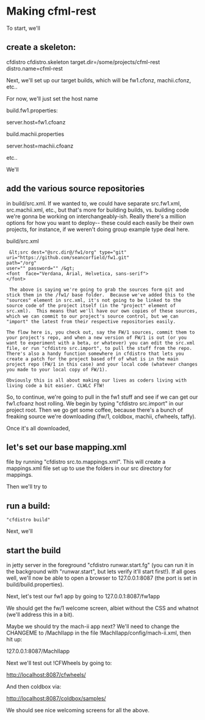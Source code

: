 
= Making cfml-rest =
 
To start, we'll
  
== create a skeleton: ==
 
cfdistro cfdistro.skeleton target.dir=/some/projects/cfml-rest distro.name=cfml-rest
 
Next, we'll set up our target builds, which will be fw1.cfonz, machii.cfonz, etc.. 
 
For now, we'll just set the host name
 
build.fw1.properties:

server.host=fw1.cfoanz
 
build.machii.properties

server.host=machii.cfoanz 
 
etc..
 
We'll
 
== add the various source repositories ==
 
in build/src.xml.  If we wanted to, we could have separate src.fw1.xml, src.machii.xml, etc., but that's more for building builds, vs. building code we're gonna be working on interchangeably-ish.  Really there's a million options for how you want to deploy-- these could each easily be their own projects, for instance, if we weren't doing group example type deal here.
 
build/src.xml   
<pre> &lt;src dest="@src.dir@/fw1/org" type="git" 
uri="https://github.com/seancorfield/fw1.git"
path="/org" 
user="" password="" /&gt;
<font  face="Verdana, Arial, Helvetica, sans-serif">
</font> 
</pre>
 
<pre> The above is saying we're going to grab the sources form git and stick them in the /fw1/ base folder.  Because we've added this to the "sources" element in src.xml, it's not going to be linked to the source code of the project itself (in the "project" element of src.xml).  This means that we'll have our own copies of these sources, which we can commit to our project's source control, but we can "import" the latest from their respective repositories easily.

The flow here is, you check out, say the FW/1 sources, commit them to your project's repo, and when a new version of FW/1 is out (or you want to experiment with a beta, or whatever) you can edit the src.xml file, or run "cfdistro src.import", to pull the stuff from the repo.  There's also a handy function somewhere in cfdistro that lets you create a patch for the project based off of what is in the main project repo (FW/1 in this case) and your local code (whatever changes you made to your local copy of FW/1).

Obviously this is all about making our lives as coders living with living code a bit easier. CLWLC FTW! 
</pre>

So, to continue, we're going to pull in the fw1 stuff and see if we can get our fw1.cfoanz host rolling.  We begin by typing &quot;cfdistro src.import&quot; in our project root.  Then we go get some coffee, because there's a bunch of freaking source we're downloading (fw/1, coldbox, machii, cfwheels, taffy).
 
Once it's all downloaded,
 
== let's set our base mapping.xml ==

file by running &quot;cfdistro src.to.mappings.xml&quot;.  This will create a mappings.xml file set up to use the folders in our src directory for mappings.  
 
Then we'll try to
 
== run a build: ==

 &quot;cfdistro build&quot;
 
Next, we'll
 
== start the build ==

in jetty server in the foreground &quot;cfdistro runwar.start.fg&quot; (you can run it in the background with &quot;runwar.start&quot;, but lets verify it'll start first!).  If all goes well, we'll now be able to open a browser to 127.0.0.1:8087 (the port is set in build/build.properties).
 
Next, let's test our fw1 app by going to 127.0.0.1:8087/fw1app 
 
We should get the fw/1 welcome screen, albiet without the CSS and whatnot (we'll address this in a bit).
 
Maybe we should try the mach-ii app next?  We'll need to change the CHANGEME to /MachIIapp in the file !MachIIapp/config/mach-ii.xml, then hit up:
 
127.0.0.1:8087/MachIIapp 
 
Next we'll test out !CFWheels by going to:
 
http://localhost:8087/cfwheels/
 
And then coldbox via:
 
http://localhost:8087/coldbox/samples/ 
 

We should see nice welcoming screens for all the above. 
 